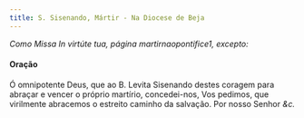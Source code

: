 ```yaml
---
title: S. Sisenando, Mártir - Na Diocese de Beja
---
```


<em>Como Missa In virtúte tua, página martirnaopontifice1, excepto:</em>

<h4 class="text-center">Oração</h4>
<div class="container-fluid">
  <div class="row">
    <span class="text-justify"></div>
    <span class="text-justify">
      Ó omnipotente Deus, que ao B. Levita Sisenando destes coragem para abraçar
      e vencer o próprio martírio, concedei-nos, Vos pedimos, que virilmente
      abracemos o estreito caminho da salvação. Por nosso Senhor <em>&c.</em>
    </span>
</div>
